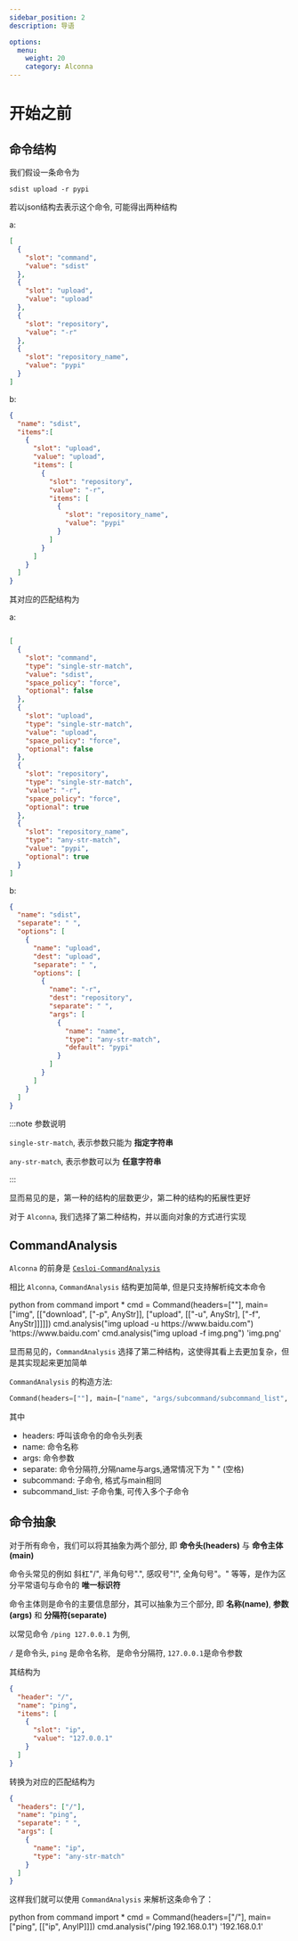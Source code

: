 ```yaml
---
sidebar_position: 2
description: 导语

options:
  menu:
    weight: 20
    category: Alconna
---
```


# 开始之前

## 命令结构

我们假设一条命令为
```
sdist upload -r pypi
```

若以json结构去表示这个命令, 可能得出两种结构

a:
```json
[
  {
    "slot": "command",
    "value": "sdist"
  },
  {
    "slot": "upload",
    "value": "upload"
  },
  {
    "slot": "repository",
    "value": "-r"
  },
  {
    "slot": "repository_name",
    "value": "pypi"
  }
]
```

b:
```json
{
  "name": "sdist",
  "items":[
    {
      "slot": "upload",
      "value": "upload",
      "items": [
        {
          "slot": "repository",
          "value": "-r",
          "items": [
            {
              "slot": "repository_name",
              "value": "pypi"
            }
          ]
        }
      ]
    }
  ]
}


```

其对应的匹配结构为

a:
```json

[
  {
    "slot": "command",
    "type": "single-str-match",
    "value": "sdist",
    "space_policy": "force",
    "optional": false
  },
  {
    "slot": "upload",
    "type": "single-str-match",
    "value": "upload",
    "space_policy": "force",
    "optional": false
  },
  {
    "slot": "repository",
    "type": "single-str-match",
    "value": "-r",
    "space_policy": "force",
    "optional": true
  },
  {
    "slot": "repository_name",
    "type": "any-str-match",
    "value": "pypi",
    "optional": true
  }
]

```
b:
```json
{
  "name": "sdist",
  "separate": " ",
  "options": [
    {
      "name": "upload",
      "dest": "upload",
      "separate": " ",
      "options": [
        {
          "name": "-r",
          "dest": "repository",
          "separate": " ",
          "args": [
            {
              "name": "name",
              "type": "any-str-match",
              "default": "pypi"
            }
          ]
        }
      ]
    }
  ]
}
```

:::note 参数说明

`single-str-match`, 表示参数只能为 **指定字符串**

`any-str-match`, 表示参数可以为 **任意字符串**

:::

显而易见的是，第一种的结构的层数更少，第二种的结构的拓展性更好

对于 `Alconna`, 我们选择了第二种结构，并以面向对象的方式进行实现

## CommandAnalysis

`Alconna` 的前身是 [`Cesloi-CommandAnalysis`](https://github.com/RF-Tar-Railt/Cesloi-CommandAnalisys)

相比 `Alconna`, `CommandAnalysis` 结构更加简单, 但是只支持解析纯文本命令


<App typeDelay={60}>
  <DataLine type="input" prompt="▲">python</DataLine>
  <DataLine type="input" prompt=">>>">from command import *</DataLine>
  <DataLine type="input" prompt=">>>">cmd = Command(headers=[""], main=["img", [["download", ["-p", AnyStr]], ["upload", [["-u", AnyStr], ["-f", AnyStr]]]]])</DataLine>
  <DataLine type="input" prompt=">>>">cmd.analysis("img upload -u https://www.baidu.com")</DataLine>
  <DataLine>'https://www.baidu.com'</DataLine>
  <DataLine type="input" prompt=">>>">cmd.analysis("img upload -f img.png")</DataLine>
  <DataLine>'img.png'</DataLine>
</App>

显而易见的，`CommandAnalysis` 选择了第二种结构，这使得其看上去更加复杂，但是其实现起来更加简单


`CommandAnalysis` 的构造方法:

```python
Command(headers=[""], main=["name", "args/subcommand/subcommand_list", "separate"])
```

其中
- headers: 呼叫该命令的命令头列表
- name: 命令名称
- args: 命令参数
- separate: 命令分隔符,分隔name与args,通常情况下为 " " (空格)
- subcommand: 子命令, 格式与main相同
- subcommand_list: 子命令集, 可传入多个子命令

## 命令抽象

对于所有命令，我们可以将其抽象为两个部分, 即 **命令头(headers)** 与 **命令主体(main)**

命令头常见的例如 斜杠"/",  半角句号".",  感叹号"!",  全角句号"。"  等等，是作为区分平常语句与命令的 **唯一标识符**

命令主体则是命令的主要信息部分，其可以抽象为三个部分, 即 **名称(name)**, **参数(args)** 和 **分隔符(separate)**

以常见命令 `/ping 127.0.0.1` 为例,

`/` 是命令头, `ping` 是命令名称, ` `是命令分隔符, `127.0.0.1`是命令参数

其结构为

```json
{
  "header": "/",
  "name": "ping",
  "items": [
    {
      "slot": "ip",
      "value": "127.0.0.1"
    }
  ]
}
```

转换为对应的匹配结构为

```json
{
  "headers": ["/"],
  "name": "ping",
  "separate": " ",
  "args": [
    {
      "name": "ip",
      "type": "any-str-match"
    }
  ]
}
```


这样我们就可以使用 `CommandAnalysis` 来解析这条命令了：

<App typeDelay={60}>
  <DataLine type="input" prompt="▲">python</DataLine>
  <DataLine type="input" prompt=">>>">from command import *</DataLine>
  <DataLine type="input" prompt=">>>">cmd = Command(headers=["/"], main=["ping", [["ip", AnyIP]]])</DataLine>
  <DataLine type="input" prompt=">>>">cmd.analysis("/ping 192.168.0.1")</DataLine>
  <DataLine>'192.168.0.1'</DataLine>
</App>

